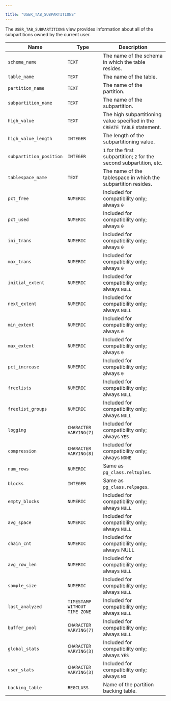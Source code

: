 ---

title: "USER_TAB_SUBPARTITIONS"
---

<div id="user_tab_subpartitions" class="registered_link"></div>

The `USER_TAB_SUBPARTITIONS` view provides information about all of the subpartitions owned by the current user.

| Name                    | Type                          | Description                                                  |
| ----------------------- | ----------------------------- | ------------------------------------------------------------ |
| `schema_name`           | `TEXT`                        | The name of the schema in which the table resides.           |
| `table_name`            | `TEXT`                        | The name of the table.                                       |
| `partition_name`        | `TEXT`                        | The name of the partition.                                   |
| `subpartition_name`     | `TEXT`                        | The name of the subpartition.                                |
| `high_value`            | `TEXT`                        | The high subpartitioning value specified in the `CREATE TABLE` statement. |
| `high_value_length`     | `INTEGER`                     | The length of the subpartitioning value.                     |
| `subpartition_position` | `INTEGER`                     | `1` for the first subpartition; `2` for the second subpartition, etc. |
| `tablespace_name`       | `TEXT`                        | The name of the tablespace in which the subpartition resides. |
| `pct_free`              | `NUMERIC`                     | Included for compatibility only; always `0`                  |
| `pct_used`              | `NUMERIC`                     | Included for compatibility only; always `0`                  |
| `ini_trans`             | `NUMERIC`                     | Included for compatibility only; always `0`                  |
| `max_trans`             | `NUMERIC`                     | Included for compatibility only; always `0`                  |
| `initial_extent`        | `NUMERIC`                     | Included for compatibility only; always `NULL`               |
| `next_extent`           | `NUMERIC`                     | Included for compatibility only; always `NULL`               |
| `min_extent`            | `NUMERIC`                     | Included for compatibility only; always `0`                  |
| `max_extent`            | `NUMERIC`                     | Included for compatibility only; always `0`                  |
| `pct_increase`          | `NUMERIC`                     | Included for compatibility only; always `0`                  |
| `freelists`             | `NUMERIC`                     | Included for compatibility only; always `NULL`               |
| `freelist_groups`       | `NUMERIC`                     | Included for compatibility only; always `NULL`               |
| `logging`               | `CHARACTER VARYING(7)`        | Included for compatibility only; always `YES`                |
| `compression`           | `CHARACTER VARYING(8)`        | Included for compatibility only; always `NONE`               |
| `num_rows`              | `NUMERIC`                     | Same as `pg_class.reltuples`.                                |
| `blocks`                | `INTEGER`                     | Same as `pg_class.relpages`.                                 |
| `empty_blocks`          | `NUMERIC`                     | Included for compatibility only; always `NULL`               |
| `avg_space`             | `NUMERIC`                     | Included for compatibility only; always `NULL`               |
| `chain_cnt`             | `NUMERIC`                     | Included for compatibility only; always NULL                 |
| `avg_row_len`           | `NUMERIC`                     | Included for compatibility only; always `NULL`               |
| `sample_size`           | `NUMERIC`                     | Included for compatibility only; always `NULL`               |
| `last_analyzed`         | `TIMESTAMP WITHOUT TIME ZONE` | Included for compatibility only; always `NULL`               |
| `buffer_pool`           | `CHARACTER VARYING(7)`        | Included for compatibility only; always `NULL`               |
| `global_stats`          | `CHARACTER VARYING(3)`        | Included for compatibility only; always `YES`                |
| `user_stats`            | `CHARACTER VARYING(3)`        | Included for compatibility only; always `NO`                 |
| `backing_table`         | `REGCLASS`                    | Name of the partition backing table.                         |